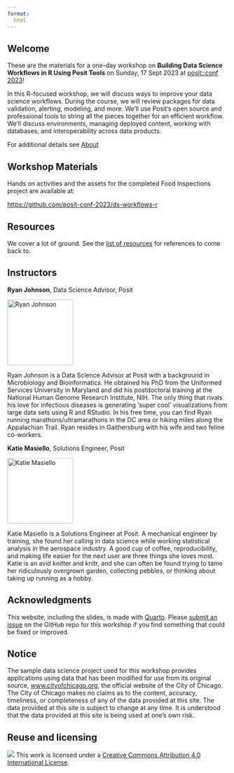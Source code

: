 ```yaml
---
format:
  html
---
```


## Welcome

These are the materials for a one-day workshop on <b>Building Data Science Workflows in R Using Posit Tools</b> on Sunday, 17 Sept 2023 at [posit::conf 2023](http://pos.it/conf)!

In this R-focused workshop, we will discuss ways to improve your data science workflows. During the course, we will review packages for data validation, alerting, modeling, and more. We’ll use Posit’s open source and professional tools to string all the pieces together for an efficient workflow. We’ll discuss environments, managing deployed content, working with databases, and interoperability across data products.
 
For additional details see [About](/about.html)

## Workshop Materials

Hands on activities and the assets for the completed Food Inspections project are available at: 

<https://github.com/posit-conf-2023/ds-workflows-r>

## Resources

We cover a lot of ground. See the [list of resources](/resources.html) for references to come back to.

## Instructors

**Ryan Johnson**, Data Science Advisor, Posit

<img src="https://static.rainfocus.com/posit/positconf23/att/1677178604739001JAiJ/attprofile/ryan-johnson_1677178699411001Jhx9.jpeg" alt="Ryan Johnson" width="150" height="150">

Ryan Johnson is a Data Science Advisor at Posit with a background in Microbiology and Bioinformatics. He obtained his PhD from the Uniformed Services University in Maryland and did his postdoctoral training at the National Human Genome Research Institute, NIH. The only thing that rivals his love for infectious diseases is generating 'super cool' visualizations from large data sets using R and RStudio. In his free time, you can find Ryan running marathons/ultramarathons in the DC area or hiking miles along the Appalachian Trail. Ryan resides in Gaithersburg with his wife and two feline co-workers.

**Katie Masiello**, Solutions Engineer, Posit

<img src="https://static.rainfocus.com/posit/positconf23/att/1677178634814001OIcK/attprofile/katie-masiello_1677178747298001qORW.jpeg" alt="Katie Masiello" width="150" height="150">

Katie Masiello is a Solutions Engineer at Posit. A mechanical engineer by training, she found her calling in data science while working statistical analysis in the aerospace industry. A good cup of coffee, reproducibility, and making life easier for the next user are three things she loves most. Katie is an avid knitter and knitr, and she can often be found trying to tame her ridiculously overgrown garden, collecting pebbles, or thinking about taking up running as a hobby.


## Acknowledgments {.appendix}

This website, including the slides, is made with [Quarto](https://quarto.org/). Please [submit an issue](https://github.com/posit-conf-2023/ds-workflows-r/issues) on the GitHub repo for this workshop if you find something that could be fixed or improved.

## Notice {.appendix}
The sample data science project used for this workshop provides applications using data that has been modified for use from its original source, [www.cityofchicago.org](https://www.cityofchicago.org), the official website of the City of Chicago. The City of Chicago makes no claims as to the content, accuracy, timeliness, or completeness of any of the data provided at this site. The data provided at this site is subject to change at any time. It is understood that the data provided at this site is being used at one’s own risk.

## Reuse and licensing {.appendix}

![](https://i.creativecommons.org/l/by/4.0/88x31.png) This work is
licensed under a [Creative Commons Attribution 4.0 International
License](https://creativecommons.org/licenses/by/4.0/).